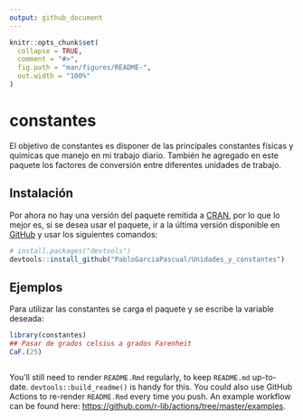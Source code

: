 ```yaml
---
output: github_document
---
```


<!-- README.md is generated from README.Rmd. Please edit that file -->

```r
knitr::opts_chunk$set(
  collapse = TRUE,
  comment = "#>",
  fig.path = "man/figures/README-",
  out.width = "100%"
)
```

# constantes

<!-- badges: start -->
<!-- badges: end -->

El objetivo de constantes es disponer de las principales constantes físicas y químicas que manejo en mi trabajo diario. 
También he agregado en este paquete los factores de conversión entre diferentes unidades de trabajo.  


## Instalación

Por ahora no hay una versión del paquete remitida a [CRAN](https://CRAN.R-project.org), por lo que lo mejor es, si se desea usar el paquete, ir a la última versión disponible en [GitHub](https://github.com/) y usar los siguientes comandos:

``` r
# install.packages("devtools")
devtools::install_github("PabloGarciaPascual/Unidades_y_constantes")
```
## Ejemplos

Para utilizar las constantes se carga el paquete y se escribe la variable deseada:

```r
library(constantes)
## Pasar de grados celsius a grados Farenheit
CaF.(25)



```



You'll still need to render `README.Rmd` regularly, to keep `README.md` up-to-date. `devtools::build_readme()` is handy for this. You could also use GitHub Actions to re-render `README.Rmd` every time you push. An example workflow can be found here: <https://github.com/r-lib/actions/tree/master/examples>.


